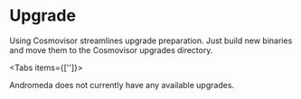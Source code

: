 # Upgrade

Using Cosmovisor streamlines upgrade preparation. Just build new binaries and move them to the Cosmovisor upgrades directory.

 
<Tabs items={['']}>

</Tabs>


 
<Callout type="warning" emoji="⚠️">
 Andromeda does not currently have any available upgrades.
</Callout>

